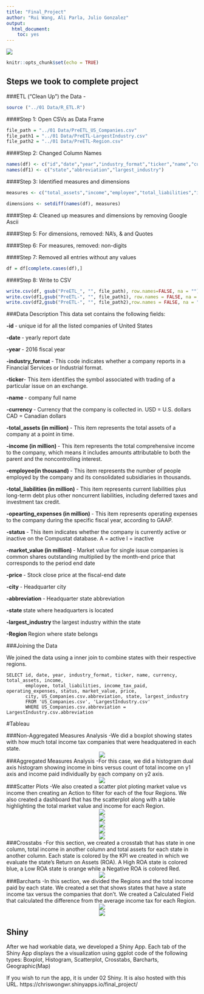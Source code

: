 ```yaml
---
title: "Final_Project"
author: "Rui Wang, Ali Parla, Julio Gonzalez"
output:
  html_document:
    toc: yes
---
```

![](../00 Doc/NYSE.jpg)

```r
knitr::opts_chunk$set(echo = TRUE)
```

## Steps we took to complete project

###ETL ("Clean Up") the Data -
 
```r
source ("../01 Data/R_ETL.R")
```

####Step 1:
Open CSVs as Data Frame
```r
file_path = "../01 Data/PreETL_US_Companies.csv"
file_path1 = "../01 Data/PreETL-LargestIndustry.csv"
file_path2 = "../01 Data/PreETL-Region.csv"
```
####Step 2:
Changed Column Names
```r
names(df) <- c("id","date","year","industry_format","ticker","name","currency","total_assets","income","employee","total_liabilities","income_tax_paid","operating_expenses","status","market_value","price","city","abbreviation")
names(df1) <- c("state","abbreviation","largest_industry")
```

####Step 3:
Identified measures and dimensions 
```r
measures <- c("total_assets","income","employee","total_liabilities","income_tax_paid","operating_expenses","market_value","price")

dimensions <- setdiff(names(df), measures)
```

####Step 4:
Cleaned up measures and dimensions by removing Google Ascii 

####Step 5:
For dimensions, removed: NA's, & and Quotes

####Step 6:
For measures, removed: non-digits

####Step 7:
Removed all entries without any values 
```r
df = df[complete.cases(df),]
```

####Step 8:
Write to CSV

```r
write.csv(df, gsub("PreETL_", "", file_path), row.names=FALSE, na = "")
write.csv(df1,gsub("PreETL-", "", file_path1), row.names = FALSE, na = "")
write.csv(df2,gsub("PreETL-", "", file_path2),row.names = FALSE, na = "")
```


###Data Description
This data set contains the following fields:

<b>-id </b> - unique id for all the listed companies of United States

<b>-date </b> - yearly report date

<b>-year </b>- 2016 fiscal year

<b>-industry_format </b>- This code indicates whether a company reports in a Financial Services or Industrial format.

<b>-ticker</b>- This item identifies the symbol associated with trading of a particular issue on an exchange.

<b>-name </b>- company full name

<b>-currency </b>- Currency that the company is collected in.
USD = U.S. dollars
CAD = Canadian dollars

<b>-total_assets (in million) </b>- This item represents the total assets of a company at a point in time.

<b>-income (in million) </b> - This item represents the total comprehensive income to the company, which means it includes amounts attributable to both the parent and the noncontrolling interest.

<b>-employee(in thousand) </b>- This item represents the number of people employed by the company and its consolidated subsidiaries in thousands.

<b>-total_liabilities (in million) </b>- This item represents current liabilities plus long-term debt plus other noncurrent liabilities, including deferred taxes and investment tax credit.

<b>-opearting_expenses (in million) </b> - This item represents operating expenses to the company during the specific fiscal year, according to GAAP.

<b>-status </b>- This item indicates whether the company is currently active or inactive on the Compustat database.
A = active
I = inactive

<b>-market_value (in million) </b>- Market value for single issue companies is common shares outstanding multiplied by the month-end price that corresponds to the period end date

<b>-price </b>- Stock close price at the fiscal-end date

<b>-city </b>- Headquarter city

<b>-abbreviation </b>- Headquarter state abbreviation


<b>-state </b> state where headquarters is located

<b>-largest_industry </b> the largest industry within the state

<b> -Region </b> Region where state belongs


###Joining the Data

We joined the data using a inner join to combine states with their respective regions. 


```{}
SELECT id, date, year, industry_format, ticker, name, currency, total_assets, income,
       employee, total_liabilities, income_tax_paid, operating_expenses, status, market_value, price,
       city, US_Companies.csv.abbreviation, state, largest_industry
       FROM 'US_Companies.csv', 'LargestIndustry.csv'
       WHERE US_Companies.csv.abbreviation = LargestIndustry.csv.abbreviation
```
#Tableau

###Non-Aggregated Measures Analysis
-We did a boxplot showing states with how much total income tax companies that were headquatered in each state.
  <center>![](Boxplot.png)</center>

###Aggregated Measures Analysis
-For this case, we did a histogram dual axis histogram showing income in bins versus count of total income on y1 axis and income paid individually by each company on y2 axis.
  <center>![](Histogram.png)</center>

###Scatter Plots
-We also created a scatter plot ploting market value vs income then creating an Action to filter for each of the four Regions. We also created a dashboard that has the scatterplot along with a table highlighting the total market value and income for each Region.
  <center>![](Region Central.png)</center>
  <center>![](Region East.png)</center>
  <center>![](Region North.png)</center>
  <center>![](Region South.png)</center>
  <center>![](Region West.png)</center>

###Crosstabs
-For this section, we created a crosstab that has state in one column, total income in another column and total assets for each state in another column. Each state is colored by the KPI we created in which we evaluate the state's Return on Assets (ROA). A High ROA state is colored blue, a Low ROA state is orange while a Negative ROA is colored Red.
  <center>![](Crosstab.png)</center>

###Barcharts
-In this section, we divided the Regions and the total income paid by each state. We created a set that shows states that have a state income tax versus the companies that don't. We created a Calculated Field that calculated the difference from the average income tax for each Region.
  <center>![](Barchart With.Income.png)</center>
  <center>![](Barchart No.Income.png)</center>

## Shiny


  After we had workable data, we developed a Shiny App. Each tab of the Shiny App displays the a visualization using ggplot code of the following types: Boxplot, Histogram, Scatterplot, Crosstabs, Barcharts, Geographic(Map)
  
If you wish to run the app, it is under 02 Shiny. It is also hosted with this URL. https://chriswongwr.shinyapps.io/final_project/

  